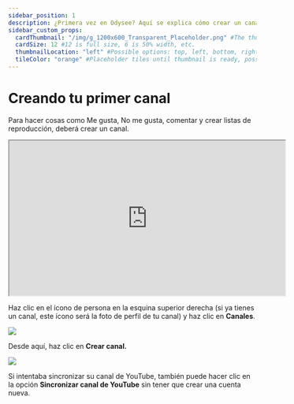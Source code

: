 ```yaml
---
sidebar_position: 1
description: ¿Primera vez en Odysee? Aquí se explica cómo crear un canal.
sidebar_custom_props:
  cardThumbnail: "/img/g_1200x600_Transparent_Placeholder.png" #The thumbnail on the category card.
  cardSize: 12 #12 is full size, 6 is 50% width, etc.
  thumbnailLocation: "left" #Possible options: top, left, bottom, right, none
  tileColor: "orange" #Placeholder tiles until thumbnail is ready, possible options: blue, cream, darkpurple, lightpurple, mauve, orange, pink, none
---
```


# Creando tu primer canal

Para hacer cosas como Me gusta, No me gusta, comentar y crear listas de reproducción, deberá crear un canal.

<iframe id="odysee-iframe" width="560" height="315" src="https://odysee.com/$/embed/c%C3%B3mo-crear-un-canal-en-odysee/cb55d374db59cab3ecf401429517398f8e2bf08b?r=EHmNcr6EpYs6s4AZNiCN51H2aQ3UtsA1" allowfullscreen></iframe>

Haz clic en el ícono de persona en la esquina superior derecha (si ya tienes un canal, este ícono será la foto de perfil de tu canal) y haz clic en **Canales**.

![](/img/es/image_48.png)

Desde aquí, haz clic en **Crear canal.**

![](/img/es/image_49.png)

Si intentaba sincronizar su canal de YouTube, también puede hacer clic en la opción **Sincronizar canal de YouTube** sin tener que crear una cuenta nueva.